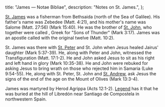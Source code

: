   title: "James — Notae Bibliae",
  description: "Notes on St. James.",
};

<Initial text="James" />

[St. James](/glossary/names#james) was a fisherman from Bethsaida (north of the Sea of Galilee). His father's name was Zebedee (Matt. 4:21), and his mother's name was Salome (Matt. 27:56) (Mark 15:40). He was the brother of [St. John](/people/saints/apostles/john), who together were called *<Definition lang="greek" anchor="boanerges" text="Boanerges" />*, Greek for "Sons of Thunder" (Mark 3:17). James was an apostle called with the original twelve (Matt. 10:2).

St. James was there with [St. Peter](/people/saints/apostles/peter) and St. John when Jesus healed Jairus' daughter (Mark 5:37-39). He, along with Peter and John, witnessed the Transfiguration (Matt. 17:1-2). He and John asked Jesus to sit as his right and left hand in glory (Mark 10:35-38). He and John were rebuked for asking Jesus to bring wrath on those who rejected him in Samaria (Luke 9:54-55). He, along with St. Peter, St. John and [St. Andrew](/people/saints/apostles/andrew), ask Jesus the signs of the end of the age on the Mount of Olives (Mark 13:3-4).

James was martyred by Herod Agrippa (Acts 12:1-2). [Legend](/meditations/st-james-and-the-scallop-shell) has it that he was buried at the hill of Libredón near Santiago de Compostela in northwestern Spain.
